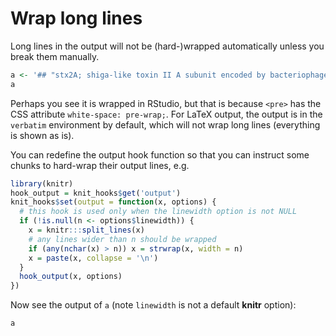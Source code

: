 # Wrap long lines
 
Long lines in the output will not be (hard-)wrapped automatically unless you break them manually.

```r
a <- '## "stx2A; shiga-like toxin II A subunit encoded by bacteriophage BP-933W; K11006 shiga toxin subunit A" '
a
```

Perhaps you see it is wrapped in RStudio, but that is because `<pre>` has the CSS attribute `white-space: pre-wrap;`. For LaTeX output, the output is in the `verbatim` environment by default, which will not wrap long lines (everything is shown as is).

You can redefine the output hook function so that you can instruct some chunks to hard-wrap their output lines, e.g.

```r
library(knitr)
hook_output = knit_hooks$get('output')
knit_hooks$set(output = function(x, options) {
  # this hook is used only when the linewidth option is not NULL
  if (!is.null(n <- options$linewidth)) {
    x = knitr:::split_lines(x)
    # any lines wider than n should be wrapped
    if (any(nchar(x) > n)) x = strwrap(x, width = n)
    x = paste(x, collapse = '\n')
  }
  hook_output(x, options)
})
```

Now see the output of `a` (note `linewidth` is not a default **knitr** option):

```r
a
```

